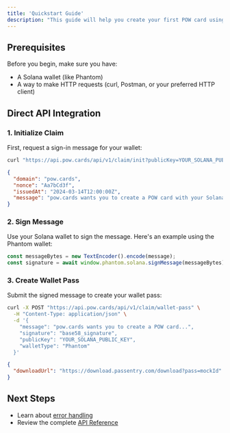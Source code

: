 ```yaml
---
title: 'Quickstart Guide'
description: "This guide will help you create your first POW card using our API. We'll show both direct API usage and SDK examples."
---
```


## Prerequisites

Before you begin, make sure you have:
- A Solana wallet (like Phantom)
- A way to make HTTP requests (curl, Postman, or your preferred HTTP client)

## Direct API Integration

### 1. Initialize Claim

First, request a sign-in message for your wallet:

<CodeGroup>

```bash Request
curl "https://api.pow.cards/api/v1/claim/init?publicKey=YOUR_SOLANA_PUBLIC_KEY"
```

```json Response
{
  "domain": "pow.cards",
  "nonce": "Aa7bCd3f",
  "issuedAt": "2024-03-14T12:00:00Z",
  "message": "pow.cards wants you to create a POW card with your Solana account:\nGg7Q5nmWKL2UygFr6BJRoAE6GkJ3dsHfCZ7N8s3yG6Fe\n\nNonce: Aa7bCd3f\nIssued At: 2024-03-14T12:00:00Z"
}
```

</CodeGroup>

### 2. Sign Message

Use your Solana wallet to sign the message. Here's an example using the Phantom wallet:

```typescript
const messageBytes = new TextEncoder().encode(message);
const signature = await window.phantom.solana.signMessage(messageBytes);
```

### 3. Create Wallet Pass

Submit the signed message to create your wallet pass:

<CodeGroup>

```bash Request
curl -X POST "https://api.pow.cards/api/v1/claim/wallet-pass" \
  -H "Content-Type: application/json" \
  -d '{
    "message": "pow.cards wants you to create a POW card...",
    "signature": "base58_signature",
    "publicKey": "YOUR_SOLANA_PUBLIC_KEY",
    "walletType": "Phantom"
  }'
```

```json Response
{
  "downloadUrl": "https://download.passentry.com/download?pass=mockId"
}
```

</CodeGroup>

## Next Steps

- Learn about [error handling](/guides/error-handling)
- Review the complete [API Reference](/api-reference/overview)
